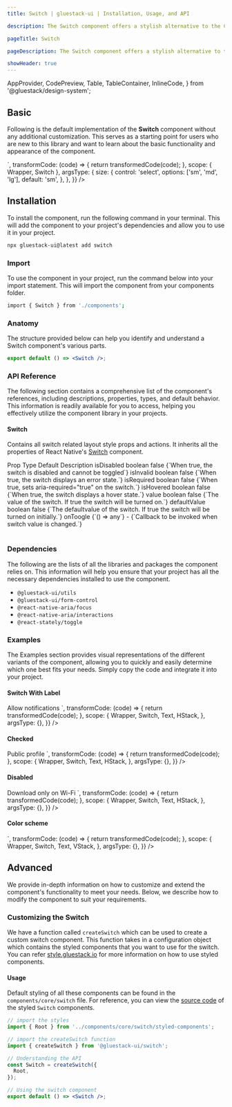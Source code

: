 ```yaml
---
title: Switch | gluestack-ui | Installation, Usage, and API

description: The Switch component offers a stylish alternative to the Checkbox, allowing users to enable or disable an option with a sleek sliding motion. This component is perfect for adding a touch of elegance and interactivity to your user interface.

pageTitle: Switch

pageDescription: The Switch component offers a stylish alternative to the Checkbox, allowing users to enable or disable an option with a sleek sliding motion. This component is perfect for adding a touch of elegance and interactivity to your user interface.

showHeader: true
---
```



<Meta title="components/Forms/Switch" />

  AppProvider,
  CodePreview,
  Table,
  TableContainer,
  InlineCode,
} from '@gluestack/design-system';


## Basic

Following is the default implementation of the **Switch** component without any additional customization. This serves as a starting point for users who are new to this library and want to learn about the basic functionality and appearance of the component.

<AppProvider>
  <CodePreview
    showComponentRenderer={true}
    showArgsController={true}
    metaData={{
      code: `
          <Switch {...props}/>
      `,
      transformCode: (code) => {
        return transformedCode(code);
      },
      scope: { Wrapper, Switch },
      argsType: {
        size: {
          control: 'select',
          options: ['sm', 'md', 'lg'],
          default: 'sm',
        },
      },
    }}
  />
</AppProvider>

## Installation

To install the component, run the following command in your terminal. This will add the component to your project's dependencies and allow you to use it in your project.

```bash
npx gluestack-ui@latest add switch
```

### Import

To use the component in your project, run the command below into your import statement. This will import the component from your components folder.

```bash
import { Switch } from './components';
```

### Anatomy

The structure provided below can help you identify and understand a Switch component's various parts.

```jsx
export default () => <Switch />;
```

### API Reference

The following section contains a comprehensive list of the component's references, including descriptions, properties, types, and default behavior. This information is readily available for you to access, helping you effectively utilize the component library in your projects.

#### Switch

Contains all switch related layout style props and actions.
It inherits all the properties of React Native's [Switch](https://reactnative.dev/docs/switch#props) component.

<AppProvider>
  <TableContainer>
    <Table>
      <Table.THead>
        <Table.TR>
          <Table.TH>
            <Table.TText>Prop</Table.TText>
          </Table.TH>
          <Table.TH>
            <Table.TText>Type</Table.TText>
          </Table.TH>
          <Table.TH>
            <Table.TText>Default</Table.TText>
          </Table.TH>
          <Table.TH>
            <Table.TText>Description</Table.TText>
          </Table.TH>
        </Table.TR>
      </Table.THead>
      <Table.TBody>
        <Table.TR>
          <Table.TD>
            <Table.TText>
              <InlineCode>isDisabled</InlineCode>
            </Table.TText>
          </Table.TD>
          <Table.TD>
            <Table.TText>boolean</Table.TText>
          </Table.TD>
          <Table.TD>
            <Table.TText>false</Table.TText>
          </Table.TD>
          <Table.TD>
            <Table.TText>{`When true, the switch is disabled and cannot be toggled`}</Table.TText>
          </Table.TD>
        </Table.TR>
        <Table.TR>
          <Table.TD>
            <Table.TText>
              <InlineCode>isInvalid</InlineCode>
            </Table.TText>
          </Table.TD>
          <Table.TD>
            <Table.TText>boolean</Table.TText>
          </Table.TD>
          <Table.TD>
            <Table.TText>false</Table.TText>
          </Table.TD>
          <Table.TD>
            <Table.TText>{`When true, the switch displays an error state.`}</Table.TText>
          </Table.TD>
        </Table.TR>
        <Table.TR>
          <Table.TD>
            <Table.TText>
              <InlineCode>isRequired</InlineCode>
            </Table.TText>
          </Table.TD>
          <Table.TD>
            <Table.TText>boolean</Table.TText>
          </Table.TD>
          <Table.TD>
            <Table.TText>false</Table.TText>
          </Table.TD>
          <Table.TD>
            <Table.TText>{`When true, sets aria-required="true" on the switch.`}</Table.TText>
          </Table.TD>
        </Table.TR>
        <Table.TR>
          <Table.TD>
            <Table.TText>
              <InlineCode>isHovered</InlineCode>
            </Table.TText>
          </Table.TD>
          <Table.TD>
            <Table.TText>boolean</Table.TText>
          </Table.TD>
          <Table.TD>
            <Table.TText>false</Table.TText>
          </Table.TD>
          <Table.TD>
            <Table.TText>{`When true, the switch displays a hover state.`}</Table.TText>
          </Table.TD>
        </Table.TR>
        <Table.TR>
          <Table.TD>
            <Table.TText>
              <InlineCode>value</InlineCode>
            </Table.TText>
          </Table.TD>
          <Table.TD>
            <Table.TText>boolean</Table.TText>
          </Table.TD>
          <Table.TD>
            <Table.TText>false</Table.TText>
          </Table.TD>
          <Table.TD>
            <Table.TText>{`The value of the switch. If true the switch will be turned on.`}</Table.TText>
          </Table.TD>
        </Table.TR>
        <Table.TR>
          <Table.TD>
            <Table.TText>
              <InlineCode>defaultValue</InlineCode>
            </Table.TText>
          </Table.TD>
          <Table.TD>
            <Table.TText>boolean</Table.TText>
          </Table.TD>
          <Table.TD>
            <Table.TText>false</Table.TText>
          </Table.TD>
          <Table.TD>
            <Table.TText>{`The defaultvalue of the switch. If true the switch will be turned on initially.`}</Table.TText>
          </Table.TD>
        </Table.TR>
        <Table.TR>
          <Table.TD>
            <Table.TText>
              <InlineCode>onToogle</InlineCode>
            </Table.TText>
          </Table.TD>
          <Table.TD>
            <Table.TText>{`() => any`}</Table.TText>
          </Table.TD>
          <Table.TD>
            <Table.TText>-</Table.TText>
          </Table.TD>
          <Table.TD>
            <Table.TText>{`Callback to be invoked when switch value is changed.`}</Table.TText>
          </Table.TD>
        </Table.TR>
      </Table.TBody>
    </Table>
  </TableContainer>
</AppProvider>

### Dependencies

The following are the lists of all the libraries and packages the component relies on. This information will help you ensure that your project has all the necessary dependencies installed to use the component.

- `@gluestack-ui/utils`
- `@gluestack-ui/form-control`
- `@react-native-aria/focus`
- `@react-native-aria/interactions`
- `@react-stately/toggle`

### Examples

The Examples section provides visual representations of the different variants of the component, allowing you to quickly and easily determine which one best fits your needs. Simply copy the code and integrate it into your project.

#### Switch With Label

<AppProvider>
  <CodePreview
    showComponentRenderer={true}
    showArgsController={false}
    metaData={{
      code: `
            <HStack space="md">
              <Switch/>
              <Text size="sm" >Allow notifications</Text>
            </HStack>
     `,
      transformCode: (code) => {
        return transformedCode(code);
      },
      scope: {
        Wrapper,
        Switch,
        Text,
        HStack,
      },
      argsType: {},
    }}
  />
</AppProvider>

#### Checked

<AppProvider>
  <CodePreview
    showComponentRenderer={true}
    showArgsController={false}
    metaData={{
      code: `
          <HStack space="md">
              <Switch  defaultValue={true}/>
              <Text size="sm" >Public profile</Text>
          </HStack>
     `,
      transformCode: (code) => {
        return transformedCode(code);
      },
      scope: {
        Wrapper,
        Switch,
        Text,
        HStack,
      },
      argsType: {},
    }}
  />
</AppProvider>

#### Disabled

<AppProvider>
  <CodePreview
    showComponentRenderer={true}
    showArgsController={false}
    metaData={{
      code: `
         <HStack space="md">
             <Switch isDisabled={true} isChecked={true} trackColor={{ false:"#D4D4D4", true:"#005DB4" }}/>
             <Text size="sm">Download only on Wi-Fi</Text>
          </HStack>
     `,
      transformCode: (code) => {
        return transformedCode(code);
      },
      scope: {
        Wrapper,
        Switch,
        Text,
        HStack,
      },
      argsType: {},
    }}
  />
</AppProvider>

#### Color scheme

<AppProvider>
  <CodePreview
    showComponentRenderer={true}
    showArgsController={false}
    metaData={{
      code: `
          <VStack space="md">
              <Switch   />
              <Switch   trackColor={{ false: "#D4D4D4", true: "#D97706" }}/>
              <Switch   trackColor={{ false: "#D4D4D4", true: "#059669" }}/>
              <Switch   trackColor={{false:"#D4D4D4",true:"#C026D3"}}/>
          </VStack>
     `,
      transformCode: (code) => {
        return transformedCode(code);
      },
      scope: {
        Wrapper,
        Switch,
        Text,
        VStack,
      },
      argsType: {},
    }}
  />
</AppProvider>

## Advanced

We provide in-depth information on how to customize and extend the component's functionality to meet your needs. Below, we describe how to modify the component to suit your requirements.

### Customizing the Switch

We have a function called `createSwitch` which can be used to create a custom switch component. This function takes in a configuration object which contains the styled components that you want to use for the switch. You can refer [style.gluestack.io](https://style.gluestack.io/) for more information on how to use styled components.

#### Usage

Default styling of all these components can be found in the `components/core/switch` file. For reference, you can view the [source code](https://github.com/gluestack/gluestack-ui/blob/development/example/storybook/src/components/Switch/index.tsx) of the styled `Switch` components.

```jsx
// import the styles
import { Root } from '../components/core/switch/styled-components';

// import the createSwitch function
import { createSwitch } from '@gluestack-ui/switch';

// Understanding the API
const Switch = createSwitch({
  Root,
});

// Using the switch component
export default () => <Switch />;
```
